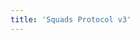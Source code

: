 ```yaml
---
title: 'Squads Protocol v3'
---
```


<CardGroup cols={3}>
  <Card
    title="Bramah Security Audit"
    icon="square-1"
    img="https://docs.squads.so/~gitbook/image?url=https%3A%2F%2F785938575-files.gitbook.io%2F%7E%2Ffiles%2Fv0%2Fb%2Fgitbook-x-prod.appspot.com%2Fo%2Fspaces%252FZK4Op7PNd2kAk4XdWjb8%252Fuploads%252FSn4qPhynYwd2HrzaCbrm%252FScreenshot%25202023-09-27%2520at%252010.06.39.png%3Falt%3Dmedia%26token%3D3bf4e06d-4877-454e-8f44-625c015b8e7c&width=245&dpr=2&quality=100&sign=53bc6f24&sv=1"
    href="https://github.com/Squads-Protocol/squads-mpl/blob/main/Squads_V3_Audit_Bramah.pdf"
  ></Card>
  <Card
    title="OtterSec Security Audit"
    icon="square-2"
    img="https://docs.squads.so/~gitbook/image?url=https%3A%2F%2F785938575-files.gitbook.io%2F%7E%2Ffiles%2Fv0%2Fb%2Fgitbook-x-prod.appspot.com%2Fo%2Fspaces%252FZK4Op7PNd2kAk4XdWjb8%252Fuploads%252F6ROYj6uguUoAyvlZ52Za%252FScreenshot%25202023-09-27%2520at%252010.00.45.png%3Falt%3Dmedia%26token%3D5c6236c4-ca67-4fe3-b47e-9df114ed31d2&width=245&dpr=2&quality=100&sign=1ca11aa0&sv=1"
    href="https://github.com/Squads-Protocol/squads-mpl/blob/main/Squads%20V3%20-%20OtterSec%20Audit.pdf"
  ></Card>
  <Card
    title="Neodyme Security Audit"
    icon="square-3"
    img="https://docs.squads.so/~gitbook/image?url=https%3A%2F%2F785938575-files.gitbook.io%2F%7E%2Ffiles%2Fv0%2Fb%2Fgitbook-x-prod.appspot.com%2Fo%2Fspaces%252FZK4Op7PNd2kAk4XdWjb8%252Fuploads%252Fbl8bUduiG490rLgFsJnq%252FScreenshot%25202023-09-27%2520at%252009.57.59.png%3Falt%3Dmedia%26token%3Debd68c51-6ec6-4bb8-ab7a-be9e3db4bf0a&width=245&dpr=2&quality=100&sign=cc745531&sv=1"
    href="https://github.com/Squads-Protocol/squads-mpl/blob/main/Squads_V3_MPL_Audit_Neodyme.pdf"
  ></Card>
</CardGroup>
